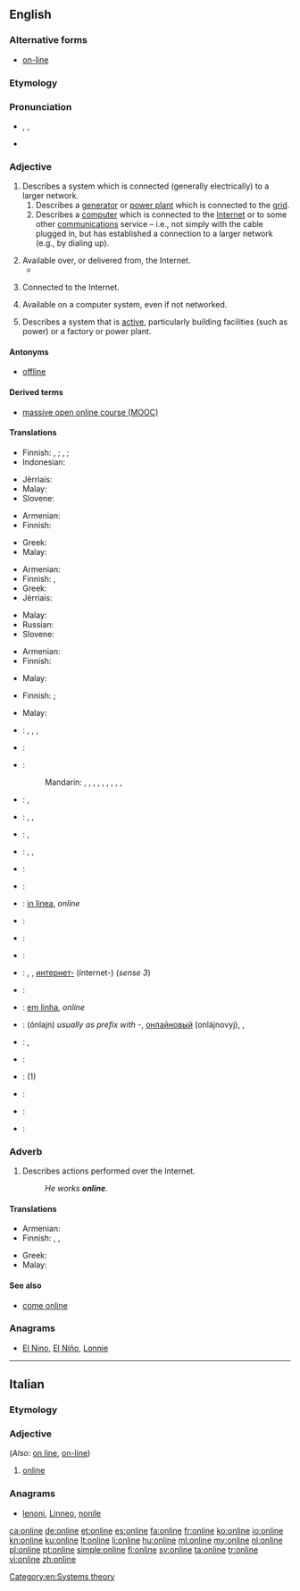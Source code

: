 {{also|on line}}
==English==
{{wikipedia}}

===Alternative forms===
* [[on-line]]

===Etymology===
{{compound|on|line}}

===Pronunciation===
* {{enPR|ŏn'līn"}}, {{IPA|/ˈɒnˌlaɪn/}}, {{X-SAMPA|/"Qn%laIn/}}
* {{audio|En-us-online.ogg|Audio (US)}}

===Adjective===
{{en-adj}}

# Describes a system which is connected (generally electrically) to a larger network.
## Describes a [[generator]] or [[power plant]] which is connected to the [[grid]].
## Describes a [[computer]] which is connected to the [[Internet]] or to some other [[communications]] service – i.e., not simply with the cable plugged in, but has established a connection to a larger network (e.g., by dialing up).
##: {{usex|Is this modem '''online'''?|lang=en}}
# Available over, or delivered from, the Internet.
#* {{quote-magazine|title=No hiding place
|date=2013-05-25|volume=407|issue=8837|page=74|magazine={{w|The Economist}}
|url=http://www.economist.com/news/science-and-technology/21578357-plan-assess-peoples-personal-characteristics-their-twitter-streams-no
|passage=In America alone, people spent $170 billion on “direct marketing”—junk mail of both the physical and electronic varieties—last year. Yet of those who received unsolicited adverts through the post, only 3% bought anything as a result. If the bumf arrived electronically, the take-up rate was 0.1%. And for '''online''' adverts the “conversion” into sales was a minuscule 0.01%.}}
#: {{usex|I prefer to read the '''online''' newspapers.|lang=en}}
# Connected to the Internet.
#: {{usex|I'll be '''online''' tonight, so I'll be able to reply to your email.|lang=en}}
# Available on a computer system, even if not networked.
#: {{usex|Press the F1 key to access the '''online''' help.}}
#: {{usex|The program comes with an '''online''' manual.}}
# Describes a system that is [[active]], particularly building facilities (such as power) or a factory or power plant.
#: {{usex|The power is '''online'''.|lang=en}}
#: {{usex|Once this factory comes '''online,''' it will double car production in our country!|lang=en}}

====Antonyms====
* {{sense|connected to larger network}} [[offline]]

====Derived terms====
* [[MOOC|massive open online course (MOOC)]]

====Translations====
{{trans-top|connected to a network}}
* Finnish: {{t+|fi|verkko|alt=verkossa}}, {{t+|fi|online}} {{qualifier|computer}}; {{t+|fi|seinä|alt=seinässä}} {{qualifier|small electric appliance}}‚ {{t+|fi|verkko|alt=verkossa}} {{qualifier|electric machinery}}; {{t|fi|kytketty|alt=kytkettynä}} {{qualifier|coupled, generally}}
* Indonesian: {{t+|id|daring}}
{{trans-mid}}
* Jèrriais: {{t|roa-jer|brantchi}}
* Malay: {{t|ms|dalam talian}}
* Slovene: {{t|sl|v omrežju}}
{{trans-bottom}}

{{trans-top|available over the Internet}}
* Armenian: {{t|hy|առցանց|sc=Armn}}
* Finnish: {{t+|fi|verkko|alt=verkko-}}
{{trans-mid}}
* Greek: {{t|el|σε απευθείας σύνδεση}}
* Malay: {{t|ms|dalam talian}}
{{trans-bottom}}

{{trans-top|connected to the Internet}}
* Armenian: {{t|hy|առցանց|sc=Armn}}
* Finnish: {{t|fi|verkossa}}, {{t|fi|netissä}}
* Greek: {{t|el|σε απευθείας σύνδεση}}
* Jèrriais: {{t|roa-jer|brantchi}}
{{trans-mid}}
* Malay: {{t|ms|dalam talian}}
* Russian: {{t|ru|в сети|sc=Cyrl}}
* Slovene: {{t|sl|dosegljiv}}
{{trans-bottom}}

{{trans-top|available on a computer system}}
* Armenian: {{t|hy|առցանց|sc=Armn}}
* Finnish: {{t+|fi|online}}
{{trans-mid}}
* Malay: {{t|ms|dalam talian}}
{{trans-bottom}}

{{trans-top|of a system that is active}}
* Finnish: {{t+|fi|päällä}} {{qualifier|power}}; {{t|fi|toiminnassa}} {{qualifier|factory etc.}}
{{trans-mid}}
* Malay: {{t|ms|dalam talian}}
{{trans-bottom}}

{{checktrans-top}}
* {{ttbc|ar}}: {{t|ar|متصل|tr=muttáSil}},  {{t|ar|متواجد|tr=mutawaajid}},  {{t|ar|على الإنترنت|tr=`ala l-'intarnat}},  {{t|ar|أونلاين|tr='onlayn}}
* {{ttbc|az}}: {{t|az|onlayn}}
* {{ttbc|cmn}}:
*: Mandarin: {{t|cmn|在線|sc=Hani}},  {{t+|cmn|在线|tr=zàixiàn|sc=Hani}},  {{t|cmn|上網|sc=Hani}},  {{t+|cmn|上网|tr=shàngwǎng|sc=Hani}},  {{t|cmn|聯機|sc=Hani}},  {{t|cmn|联机|tr=liánjī|sc=Hani}},  {{t+|cmn|線上|sc=Hani}},  {{t|cmn|线上|tr=xiànshàng|sc=Hani}},  {{t+|cmn|網上|sc=Hani}},  {{t|cmn|网上|tr=wǎngshàng|sc=Hani}}
* {{ttbc|cs}}: {{t|cs|online}}, {{t|cs|připojený}}
* {{ttbc|nl}}: {{t+|nl|online}}, {{t+|nl|aangesloten}}, {{t+|nl|verbonden}}
* {{ttbc|fr}}: {{t+|fr|en ligne}},  {{t+|fr|online}}
* {{ttbc|de}}: {{t+|de|eingeschaltet}}, {{t+|de|verbunden}}, {{t+|de|online}}
* {{ttbc|hi}}: {{t|hi|ऑनलाइन|tr=ŏnlā'in}}
* {{ttbc|is}}: {{t|is|tengdur|m}}
* {{ttbc|ia}}: [[in linea]], ''online''
* {{ttbc|ja}}: {{t+|ja|オンライン|tr=onrain}}
{{trans-mid}}
* {{ttbc|roa-jer}}: {{t|roa-jer|en lîngne}}
* {{ttbc|ko}}: {{t+|ko|온라인|tr=onlain|sc=Hang}}
* {{ttbc|mk}}: {{t|mk|на линија|tr=na línija}}, {{t|mk|вклучен|tr=vklúčen}}, [[интернет]][[-]] (ínternet-) (''sense 3'')
* {{ttbc|mg}}: {{t|mg|an-tserasera}}
* {{ttbc|pt}}: [[em linha]], ''online''
* {{ttbc|ru}}: {{t+|ru|онлайн}} (ónlajn)  ''usually as prefix with -'', [[онлайновый]] (onlájnovyj),  {{t|ru|в сети|tr=v setí}},  {{t|ru|в интернете|tr=v internéte}}
* {{ttbc|sk}}: {{t|sk|online}}, {{t|sk|pripojený|m}}
* {{ttbc|es}}: {{t+|es|en línea}}
* {{ttbc|sv}}: {{t|sv|uppkopplad}} (1)
* {{ttbc|th}}: {{t|th|ออนไลน์|tr=on-lai}}
* {{ttbc|tr}}: {{t+|tr|çevrimiçi}}
* {{ttbc|vi}}: {{t+|vi|trực tuyến}}
{{trans-bottom}}

===Adverb===
{{en-adv}}

# Describes actions performed over the Internet.
#: ''He works '''online'''.''

====Translations====
{{trans-top|performed over Internet}}
* Armenian: {{t|hy|առցանց|sc=Armn}}
* Finnish: {{t+|fi|verkko|alt=verkossa}}, {{t+|fi|verkko|alt=verkko-}}, {{t+|fi|online|alt=online-}}
{{trans-mid}}
* Greek: {{t|el|ονλαιν}}
* Malay: {{t|ms|dalam talian}}
{{trans-bottom}}

====See also====
* [[come online]]

===Anagrams===
* [[El Nino#English|El Nino]], [[El Niño#English|El Niño]], [[Lonnie#English|Lonnie]]

[[Category:en:Systems theory]]

----

==Italian==

===Etymology===
{{etyl|en|it}}

===Adjective===
{{head|it|adjective|invariable}} (''Also'': [[on line]], [[on-line]])

# [[#English|online]]

===Anagrams===
* [[lenoni#Italian|lenoni]], [[Linneo#Italian|Linneo]], [[nonile#Italian|nonile]]

[[ca:online]]
[[de:online]]
[[et:online]]
[[es:online]]
[[fa:online]]
[[fr:online]]
[[ko:online]]
[[io:online]]
[[kn:online]]
[[ku:online]]
[[lt:online]]
[[li:online]]
[[hu:online]]
[[ml:online]]
[[my:online]]
[[nl:online]]
[[pl:online]]
[[pt:online]]
[[simple:online]]
[[fi:online]]
[[sv:online]]
[[ta:online]]
[[tr:online]]
[[vi:online]]
[[zh:online]]